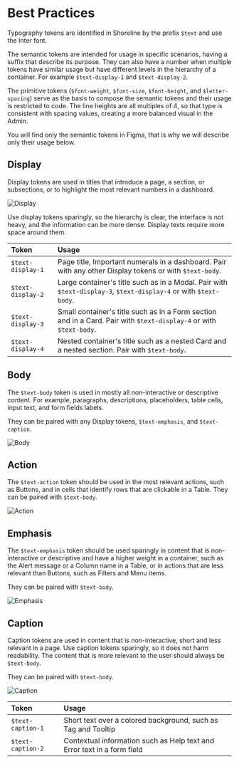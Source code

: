 # Best Practices

Typography tokens are identified in Shoreline by the prefix `$text` and use the Inter font.

The semantic tokens are intended for usage in specific scenarios, having a suffix that describe its purpose. They can also have a number when multiple tokens have similar usage but have different levels in the hierarchy of a container. For example `$text-display-1` and `$text-display-2`.

The primitive tokens (`$font-weight`, `$font-size`, `$font-height`, and `$letter-spacing`) serve as the basis to compose the semantic tokens and their usage is restricted to code. The line heights are all multiples of 4, so that type is consistent with spacing values, creating a more balanced visual in the Admin.

You will find only the semantic tokens in Figma, that is why we will describe only their usage below.

## Display

Display tokens are used in titles that introduce a page, a section, or subsections, or to highlight the most relevant numbers in a dashboard.

![Display](public/assets/display.png)

Use display tokens sparingly, so the hierarchy is clear, the interface is not heavy, and the information can be more dense. Display texts require more space around them.

| Token         | Usage         |
| :------------ | :---------- |
| `$text-display-1`       | Page title, Important numerals in a dashboard. Pair with any other Display tokens or with `$text-body`.     |
| `$text-display-2`       | Large container's title such as in a Modal. Pair with `$text-display-3`, `$text-display-4` or with `$text-body`.     |
| `$text-display-3`       | Small container's title such as in a Form section and in a Card. Pair with `$text-display-4` or with `$text-body`.     |
| `$text-display-4`       | Nested container's title such as a nested Card and a nested section.  Pair with `$text-body`.     |

## Body

The `$text-body` token is used in mostly all non-interactive or descriptive content. For example, paragraphs, descriptions, placeholders, table cells, input text, and form fields labels.

They can be paired with any Display tokens, `$text-emphasis`, and `$text-caption`.

![Body](public/assets/body.png)

## Action

The `$text-action` token should be used in the most relevant actions, such as Buttons, and in cells that identify rows that are clickable in a Table. They can be paired with `$text-body`.

![Action](public/assets/action.png)

## Emphasis

The `$text-emphasis` token should be used sparingly in content that is non-interactive or descriptive and have a higher weight in a container, such as the Alert message or a Column name in a Table, or in actions that are less relevant than Buttons, such as Filters and Menu items.

They can be paired with `$text-body`.

![Emphasis](public/assets/emphasis.png)

## Caption

Caption tokens are used in content that is non-interactive, short and less relevant in a page. Use caption tokens sparingly, so it does not harm readability. The content that is more relevant to the user should always be `$text-body`.

They can be paired with `$text-body`.

![Caption](public/assets/caption.png)

| Token         | Usage         |
| :------------ | :---------- |
| `$text-caption-1`       | Short text over a colored background, such as Tag and Tooltip     |
| `$text-caption-2`       | Contextual information such as Help text and Error text in a form field     |




